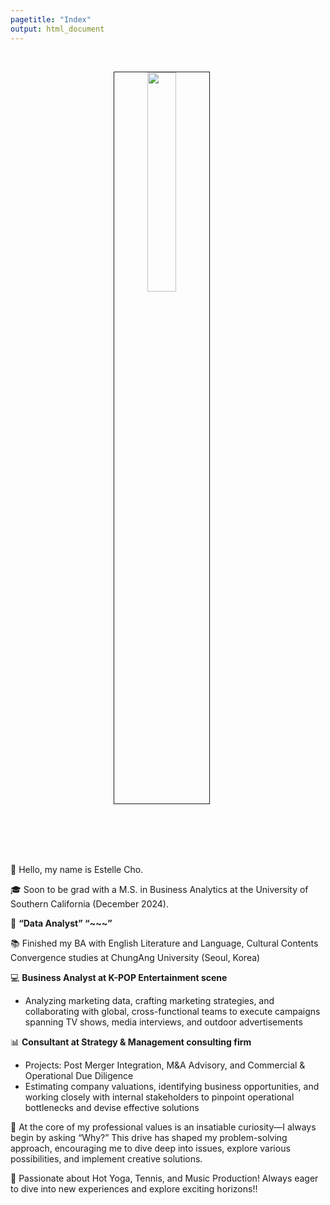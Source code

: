 ```yaml
---
pagetitle: "Index"
output: html_document
---
```


<link rel="stylesheet" href="styles.css" type="text/css">
<link rel="stylesheet" href="site_libs/academicons-1.9.1/css/academicons.min.css"/>

<br>

<p align="center">
<img src="images/profile.jpeg" style="width:30%; border:0.5px solid; margin-right: 20px" align="center">
</p>
<br>

<br><br><br>
📍 Hello, my name is Estelle Cho. 

🎓 Soon to be grad with a M.S. in Business Analytics at the University of Southern California (December 2024).

🌟 **“Data Analyst” “~~~”**

📚 Finished my BA with English Literature and Language, Cultural Contents Convergence studies at ChungAng University (Seoul, Korea)

💻 **Business Analyst at K-POP Entertainment scene**

+ Analyzing marketing data, crafting marketing strategies, and collaborating with global, cross-functional teams to execute campaigns spanning TV shows, media interviews, and outdoor advertisements


📊 **Consultant at Strategy & Management consulting firm**

+ Projects: Post Merger Integration, M&A Advisory, and Commercial & Operational Due Diligence
+ Estimating company valuations, identifying business opportunities, and working closely with internal stakeholders to pinpoint operational bottlenecks and devise effective solutions

💪 At the core of my professional values is an insatiable curiosity—I always begin by asking "Why?" This drive has shaped my problem-solving approach, encouraging me to dive deep into issues, explore various possibilities, and implement creative solutions.

🧘️ Passionate about Hot Yoga, Tennis, and Music Production! Always eager to dive into new experiences and explore exciting horizons!!
